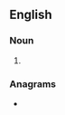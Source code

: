 {{also|Hostlers}}
==English==

===Noun===
{{head|en|noun plural form}}

# {{plural of|hostler|lang=en}}

===Anagrams===
* {{anagrams|en|holsters}}